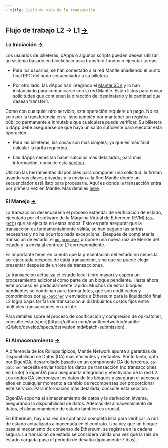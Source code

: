 ```yaml
---
- title: Ciclo de vida de la transacción
---
```


## Flujo de trabajo L2 -> L1 [→](https://docs-v2.mantle.xyz/devs/concepts/tx-lifecycle#l2---l1-workflow)

### La Iniciación [→](https://docs-v2.mantle.xyz/devs/concepts/tx-lifecycle#1-the-initiation)

Los usuarios de billeteras, dApps o algunos scripts pueden desear utilizar un sistema basado en blockchain para transferir fondos o ejecutar tareas.

* Para los usuarios, se han conectado a la red Mantle añadiendo el punto final RPC del nodo secuenciador a su billetera.

* Por otro lado, las dApps han integrado el [Mantle SDK](https://sdk.mantle.xyz/index.html) y lo han instanciado para comunicarse con la red Mantle. Están listos para enviar solicitudes que contienen la dirección del destinatario y la cantidad que desean transferir.

Como con cualquier otro servicio, esta operación requiere un pago. No es solo por la transferencia en sí, sino también por mantener un registro público permanente e inmutable que cualquiera puede verificar. Su billetera o dApp debe asegurarse de que haya un saldo suficiente para ejecutar esta operación.

* Para las billeteras, las cosas son más simples; ya que es más fácil calcular la tarifa requerida.

* Las dApps necesitan hacer cálculos más detallados; para más información, consulte esta [section](/network/system-information/fee-mechanism).

Utilizan las herramientas disponibles para componer una solicitud, la firman usando sus claves privadas y la envían a la Red Mantle donde un secuenciador está listo para procesarla. Aquí es donde la transacción entra por primera vez en Mantle. Más detalles [here](/network/system-information/off-chain-system/node-introduction#sequencer).

### El Manejo [→](https://docs-v2.mantle.xyz/devs/concepts/tx-lifecycle#2-the-handling)

La transacción desencadena el proceso estándar de verificación de estado, ejecutado por el software de la Máquina Virtual de Ethereum (EVM) ([`op-geth`](/network/system-information/off-chain-system/node-introduction#op-geth)) que se ejecuta en estos nodos. Esto es para asegurar que la transacción es fundamentalmente válida, se han pagado las tarifas necesarias y no ha ocurrido nada excepcional. Después de completar la transición de estado, el [`op-proposer`](/network/system-information/off-chain-system/node-introduction#op-proposer) propone una nueva raíz de Merkle del estado y la envía al contrato L1 correspondiente.

<Info>
  Es importante tener en cuenta que la presentación del estado no necesita ser ejecutada después de cada transacción, sino que se puede elegir presentar después de un lote de transacciones.
</Info>

La transacción actualiza el estado local (libro mayor) y espera un procesamiento adicional como parte de un bloque pendiente. Hasta ahora, este proceso es particularmente rápido. Muchos de estos bloques pendientes se combinan para formar lotes, que son codificados y comprimidos por [`op-batcher`](/network/system-information/off-chain-system/node-introduction#op-batcher) y enviados a Ethereum para la liquidación final. L2 logra bajas tarifas de transacción al distribuir los costos fijos entre múltiples transacciones en un lote.

<Info>
  Para detalles sobre el proceso de codificación y compresión de op-batcher, consulte esta [spec](https://github.com/mantlenetworkio/mantle-v2/blob/develop/specs/derivation.md#batch-submission).
</Info>

### El Almacenamiento [→](https://docs-v2.mantle.xyz/devs/concepts/tx-lifecycle#3-the-storage)

A diferencia de los Rollups típicos, Mantle Network apunta a garantías de Disponibilidad de Datos (DA) más eficientes y rentables. Por lo tanto, opta por EigenDA, desarrollado basado en un componente DA de terceros. `op-batcher` necesita enviar todos los datos de transacción (no transacciones en bruto) a EigenDA para asegurar la integridad y efectividad de la red L2. Los nodos DA sincronizan los datos de los bloques y aseguran el acceso a ellos en cualquier momento a cambio de recompensas por proporcionar este servicio. Para información más detallada, consulte esta sección.

EigenDA soporta el almacenamiento de datos y la derivación inversa, asegurando la disponibilidad de datos. Además del almacenamiento de datos, el almacenamiento de estado también es crucial.

En Ethereum, hay una red de confianza completa lista para verificar la raíz de estado actualizada almacenada en el contrato. Una vez que un bloque pasa el mecanismo de consenso de Ethereum, se registra en la cadena segura. La transición de estado se considera válida una vez que la raíz de estado cargada pasa el período de desafío (típicamente 7 días).
